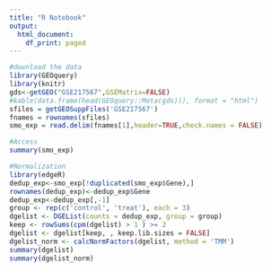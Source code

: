 ---
title: "R Notebook"
output:
  html_document:
    df_print: paged
---

```{r message=FALSE,warning=FALSE}
#download the data
library(GEOquery)
library(knitr)
gds<-getGEO("GSE217567",GSEMatrix=FALSE)
#kable(data.frame(head(GEOquery::Meta(gds))), format = "html")
sfiles = getGEOSuppFiles('GSE217567')
fnames = rownames(sfiles)
smo_exp = read.delim(fnames[1],header=TRUE,check.names = FALSE)
```

```{r message=FALSE}
#Access
summary(smo_exp)
```


```{r message=FALSE}
#Normalization
library(edgeR)
dedup_exp<-smo_exp[!duplicated(smo_exp$Gene),]
rownames(dedup_exp)<-dedup_exp$Gene
dedup_exp<-dedup_exp[,-1]
group <- rep(c('control', 'treat'), each = 3)
dgelist <- DGEList(counts = dedup_exp, group = group)
keep <- rowSums(cpm(dgelist) > 1 ) >= 2
dgelist <- dgelist[keep, , keep.lib.sizes = FALSE]
dgelist_norm <- calcNormFactors(dgelist, method = 'TMM')
summary(dgelist)
summary(dgelist_norm)
```


